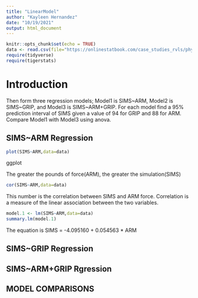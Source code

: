 ```yaml
---
title: "LinearModel"
author: "Kayleen Hernandez"
date: "10/19/2021"
output: html_document
---
```


```r
knitr::opts_chunk$set(echo = TRUE)
data <- read.csv(file="https://onlinestatbook.com/case_studies_rvls/physical_strength/data.txt",sep="",header=TRUE)  
require(tidyverse)
require(tigerstats)
```

# Introduction

Then form three regression models; Model1 is SIMS~ARM, Model2 is SIMS~GRIP, and Model3 is SIMS~ARM+GRIP. For each model find a 95% prediction interval of SIMS given a value of 94  for GRIP and 88 for ARM. Compare Model1 with Model3 using anova.

## SIMS~ARM Regression 

```r
plot(SIMS~ARM,data=data)
```
ggplot

The greater the pounds of force(ARM), the greater the simulation(SIMS)


```r
cor(SIMS~ARM,data=data)
```

This number is the correlation between SIMS and ARM force. Correlation is a measure of the linear association between the two variables. 

```r
model.1 <- lm(SIMS~ARM,data=data)
summary.lm(model.1)
```

The equation is SIMS = -4.095160 + 0.054563 * ARM 


## SIMS~GRIP Regression


## SIMS~ARM+GRIP Rgression

## MODEL COMPARISONS